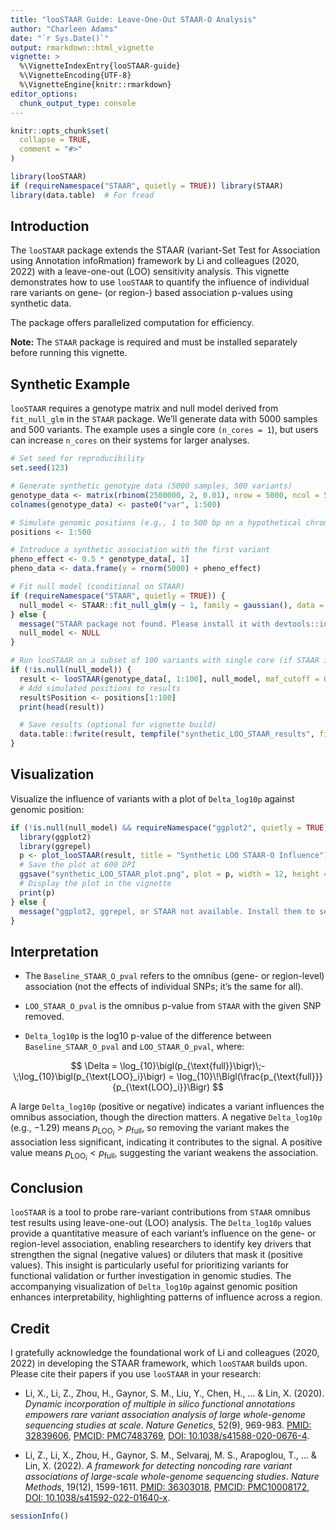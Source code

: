 ```yaml
---
title: "looSTAAR Guide: Leave-One-Out STAAR-O Analysis"
author: "Charleen Adams"
date: "`r Sys.Date()`"
output: rmarkdown::html_vignette
vignette: >
  %\VignetteIndexEntry{looSTAAR-guide}
  %\VignetteEncoding{UTF-8}
  %\VignetteEngine{knitr::rmarkdown}
editor_options: 
  chunk_output_type: console
---
```


```r
knitr::opts_chunk$set(
  collapse = TRUE,
  comment = "#>"
)

```

```r
library(looSTAAR)
if (requireNamespace("STAAR", quietly = TRUE)) library(STAAR)
library(data.table)  # For fread
```

## Introduction

The `looSTAAR` package extends the STAAR (variant-Set Test for Association using Annotation infoRmation) framework by Li and colleagues (2020, 2022) with a leave-one-out (LOO) sensitivity analysis. This vignette demonstrates how to use `looSTAAR` to quantify the influence of individual rare variants on gene- (or region-) based association p-values using synthetic data. 

The package offers parallelized computation for efficiency.

**Note:** The `STAAR` package is required and must be installed separately before running this vignette.

## Synthetic Example

`looSTAAR` requires a genotype matrix and null model derived from `fit_null_glm` in the `STAAR` package. We’ll generate data with 5000 samples and 500 variants. The example uses a single core `(n_cores = 1`), but users can increase `n_cores` on their systems for larger analyses.

```r
# Set seed for reproducibility
set.seed(123)

# Generate synthetic genotype data (5000 samples, 500 variants)
genotype_data <- matrix(rbinom(2500000, 2, 0.01), nrow = 5000, ncol = 500)
colnames(genotype_data) <- paste0("var", 1:500)

# Simulate genomic positions (e.g., 1 to 500 bp on a hypothetical chromosome)
positions <- 1:500

# Introduce a synthetic association with the first variant
pheno_effect <- 0.5 * genotype_data[, 1]
pheno_data <- data.frame(y = rnorm(5000) + pheno_effect)

# Fit null model (conditional on STAAR)
if (requireNamespace("STAAR", quietly = TRUE)) {
  null_model <- STAAR::fit_null_glm(y ~ 1, family = gaussian(), data = pheno_data)
} else {
  message("STAAR package not found. Please install it with devtools::install_github('xihaoli/STAAR') to run this example.")
  null_model <- NULL
}

# Run looSTAAR on a subset of 100 variants with single core (if STAAR is available)
if (!is.null(null_model)) {
  result <- looSTAAR(genotype_data[, 1:100], null_model, maf_cutoff = 0.01, n_cores = 1)
  # Add simulated positions to results
  result$Position <- positions[1:100]
  print(head(result))

  # Save results (optional for vignette build)
  data.table::fwrite(result, tempfile("synthetic_LOO_STAAR_results", fileext = ".txt"), sep = "\t")
}
```

## Visualization

Visualize the influence of variants with a plot of `Delta_log10p` against genomic position:

```r
if (!is.null(null_model) && requireNamespace("ggplot2", quietly = TRUE) && requireNamespace("ggrepel", quietly = TRUE)) {
  library(ggplot2)
  library(ggrepel)
  p <- plot_looSTAAR(result, title = "Synthetic LOO STAAR-O Influence")
  # Save the plot at 600 DPI
  ggsave("synthetic_LOO_STAAR_plot.png", plot = p, width = 12, height = 6, dpi = 600, units = "in")
  # Display the plot in the vignette
  print(p)
} else {
  message("ggplot2, ggrepel, or STAAR not available. Install them to see the plot.")
}
```

## Interpretation

- The `Baseline_STAAR_O_pval` refers to the omnibus (gene- or region-level) association (not the effects of individual SNPs; it's the same for all). 

- `LOO_STAAR_O_pval` is the omnibus p-value from `STAAR` with the given SNP removed. 

- `Delta_log10p` is the log10 p-value of the difference between `Baseline_STAAR_O_pval` and `LOO_STAAR_O_pval`, where:

$$
\Delta = \log_{10}\bigl(p_{\text{full}}\bigr)\;-\;\log_{10}\bigl(p_{\text{LOO}_i}\bigr)
= \log_{10}\!\Bigl(\frac{p_{\text{full}}}{p_{\text{LOO}_i}}\Bigr)
$$

A large `Delta_log10p` (positive or negative) indicates a variant influences the omnibus association, though the direction matters. A negative `Delta_log10p` (e.g., −1.29) means $p_{\text{LOO}_i} > p_{\text{full}}$, so removing the variant makes the association less significant, indicating it contributes to the signal. A positive value means $p_{\text{LOO}_i} < p_{\text{full}}$, suggesting the variant weakens the association.

## Conclusion

`looSTAAR` is a tool to probe rare-variant contributions from `STAAR` omnibus test results using leave-one-out (LOO) analysis. The `Delta_log10p` values provide a quantitative measure of each variant’s influence on the gene- or region-level association, enabling researchers to identify key drivers that strengthen the signal (negative values) or diluters that mask it (positive values). This insight is particularly useful for prioritizing variants for functional validation or further investigation in genomic studies. The accompanying visualization of `Delta_log10p` against genomic position enhances interpretability, highlighting patterns of influence across a region.

## Credit

I gratefully acknowledge the foundational work of Li and colleagues (2020, 2022) in developing the STAAR framework, which `looSTAAR` builds upon. Please cite their papers if you use `looSTAAR` in your research:

- Li, X., Li, Z., Zhou, H., Gaynor, S. M., Liu, Y., Chen, H., ... & Lin, X. (2020). *Dynamic incorporation of multiple in silico functional annotations empowers rare variant association analysis of large whole-genome sequencing studies at scale*. *Nature Genetics*, 52(9), 969-983. [PMID: 32839606](https://pubmed.ncbi.nlm.nih.gov/32839606/), [PMCID: PMC7483769](https://www.ncbi.nlm.nih.gov/pmc/articles/PMC7483769/), [DOI: 10.1038/s41588-020-0676-4](https://doi.org/10.1038/s41588-020-0676-4).

- Li, Z., Li, X., Zhou, H., Gaynor, S. M., Selvaraj, M. S., Arapoglou, T., ... & Lin, X. (2022). *A framework for detecting noncoding rare variant associations of large-scale whole-genome sequencing studies*. *Nature Methods*, 19(12), 1599-1611. [PMID: 36303018](https://pubmed.ncbi.nlm.nih.gov/36303018/), [PMCID: PMC10008172](https://www.ncbi.nlm.nih.gov/pmc/articles/PMC10008172/), [DOI: 10.1038/s41592-022-01640-x](https://doi.org/10.1038/s41592-022-01640-x).

```r
sessionInfo()
```
